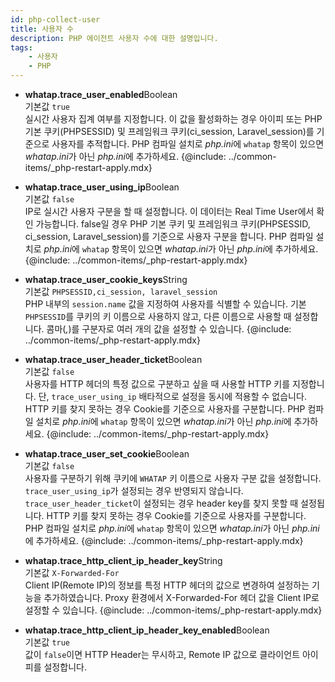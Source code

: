 ```yaml
---
id: php-collect-user
title: 사용자 수
description: PHP 에이전트 사용자 수에 대한 설명입니다.
tags:
    - 사용자
    - PHP
---
```


* **whatap.trace_user_enabled**<span class='type'>Boolean</span><br/>
    기본값 `true`<br/>
    실시간 사용자 집계 여부를 지정합니다. 이 값을 활성화하는 경우 아이피 또는 PHP 기본 쿠키(PHPSESSID) 및 프레임워크 쿠키(ci_session, Laravel_session)를 기준으로 사용자를 추적합니다. PHP 컴파일 설치로 *php.ini*에 `whatap` 항목이 있으면 *whatap.ini*가 아닌 *php.ini*에 추가하세요. 
{@include: ../common-items/_php-restart-apply.mdx}

* **whatap.trace_user_using_ip**<span class='type'>Boolean</span><br/>
    기본값 `false`<br/>
    IP로 실시간 사용자 구분을 할 때 설정합니다. 이 데이터는 Real Time User에서 확인 가능합니다. false일 경우 PHP 기본 쿠키 및 프레임워크 쿠키(PHPSESSID, ci_session, Laravel_session)를 기준으로 사용자 구분을 합니다. PHP 컴파일 설치로 *php.ini*에 `whatap` 항목이 있으면 *whatap.ini*가 아닌 *php.ini*에 추가하세요.
{@include: ../common-items/_php-restart-apply.mdx}

* **whatap.trace_user_cookie_keys**<span class='type'>String</span><br/>
    기본값 `PHPSESSID,ci_session, laravel_session`<br/>
    PHP 내부의 `session.name` 값을 지정하여 사용자를 식별할 수 있습니다. 기본 `PHPSESSID`를 쿠키의 키 이름으로 사용하지 않고, 다른 이름으로 사용할 때 설정합니다. 콤마(*,*)를 구분자로 여러 개의 값을 설정할 수 있습니다.
{@include: ../common-items/_php-restart-apply.mdx}

* **whatap.trace_user_header_ticket**<span class='type'>Boolean</span><br/>
    기본값 `false`<br/>
    사용자를 HTTP 헤더의 특정 값으로 구분하고 싶을 때 사용할 HTTP 키를 지정합니다. 단, `trace_user_using_ip` 배타적으로 설정을 동시에 적용할 수 없습니다. HTTP 키를 찾지 못하는 경우 Cookie를 기준으로 사용자를 구분합니다. PHP 컴파일 설치로 *php.ini*에 `whatap` 항목이 있으면 *whatap.ini*가 아닌 *php.ini*에 추가하세요.
{@include: ../common-items/_php-restart-apply.mdx}

<!-- 설명 문장 수정 필요 가독성 떨어지고 뜻이 모호함 -->
* **whatap.trace_user_set_cookie**<span class='type'>Boolean</span><br/>
    기본값 `false`<br/>
    사용자를 구분하기 위해 쿠키에 `WHATAP` 키 이름으로 사용자 구분 값을 설정합니다. `trace_user_using_ip`가 설정되는 경우 반영되지 않습니다. `trace_user_header_ticket`이 설정되는 경우 header key를 찾지 못할 때 설정됩니다. HTTP 키를 찾지 못하는 경우 Cookie를 기준으로 사용자를 구분합니다. PHP 컴파일 설치로 *php.ini*에 `whatap` 항목이 있으면 *whatap.ini*가 아닌 *php.ini*에 추가하세요.
{@include: ../common-items/_php-restart-apply.mdx}

* **whatap.trace_http_client_ip_header_key**<span class='type'>String</span><br/>
    기본값 `X-Forwarded-For`<br/>
    Client IP(Remote IP)의 정보를 특정 HTTP 헤더의 값으로 변경하여 설정하는 기능을 추가하였습니다. Proxy 환경에서 X-Forwarded-For 헤더 값을 Client IP로 설정할 수 있습니다.
{@include: ../common-items/_php-restart-apply.mdx}

* **whatap.trace_http_client_ip_header_key_enabled**<span class='type'>Boolean</span><br/>
    기본값 `true`<br/>
    값이 `false`이면 HTTP Header는 무시하고, Remote IP 값으로 클라이언트 아이피를 설정합니다.